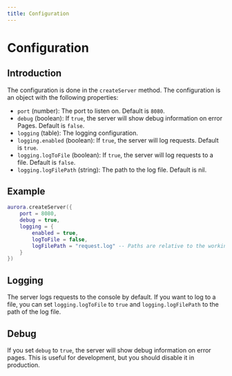 ```yaml
---
title: Configuration
---
```


# Configuration

## Introduction

The configuration is done in the `createServer` method. The configuration is an object with the following properties:

- `port` (number): The port to listen on. Default is `8080`.
- `debug` (boolean): If `true`, the server will show debug information on error Pages. Default is `false`.
- `logging` (table): The logging configuration.
- `logging.enabled` (boolean): If `true`, the server will log requests. Default is `true`.
- `logging.logToFile` (boolean): If `true`, the server will log requests to a file. Default is `false`.
- `logging.logFilePath` (string): The path to the log file. Default is nil.

## Example

```lua
aurora.createServer({
    port = 8080,
    debug = true,
    logging = {
        enabled = true,
        logToFile = false,
        logFilePath = "request.log" -- Paths are relative to the working directory
    }
})
```

## Logging

The server logs requests to the console by default. If you want to log to a file, you can set `logging.logToFile` to `true` and `logging.logFilePath` to the path of the log file.

## Debug

If you set `debug` to `true`, the server will show debug information on error pages. This is useful for development, but you should disable it in production.
